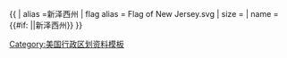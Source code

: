 {{ {{{1<noinclude>|country showdata</noinclude>}}}
| alias =新泽西州
| flag alias = Flag of New Jersey.svg
| size = {{{size|}}}
| name = {{#if: {{{name|}}}|{{{name|}}}|新泽西州}}
}}<noinclude>
[[Category:美国行政区划资料模板]]
</noinclude>